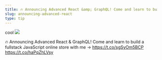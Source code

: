 ```yaml
---
title: 🔥 Announcing Advanced React &amp; GraphQL! Come and learn to build a fullstack JavaScript online store with me → https://t.co/sgSyOm5BCP https://t.co/haPqZhLVsy
slug: announcing-advanced-react
type: tip
---
```


cool
![](../images/tweets/2018-10-1113.35.01-1050379243975262209-1.jpg)

🔥 Announcing Advanced React &amp; GraphQL! Come and learn to build a fullstack JavaScript online store with me → https://t.co/sgSyOm5BCP https://t.co/haPqZhLVsy
